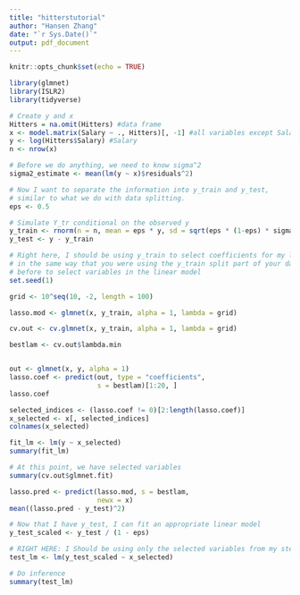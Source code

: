 ---
title: "hitterstutorial"
author: "Hansen Zhang"
date: "`r Sys.Date()`"
output: pdf_document
---

```{r setup, include=FALSE}
knitr::opts_chunk$set(echo = TRUE)

library(glmnet)
library(ISLR2)
library(tidyverse)
```

```{r}
# Create y and x
Hitters = na.omit(Hitters) #data frame
x <- model.matrix(Salary ~ ., Hitters)[, -1] #all variables except Salary
y <- log(Hitters$Salary) #Salary
n <- nrow(x) 
```

```{r}
# Before we do anything, we need to know sigma^2
sigma2_estimate <- mean(lm(y ~ x)$residuals^2)

# Now I want to separate the information into y_train and y_test,
# similar to what we do with data splitting.
eps <- 0.5

# Simulate Y_tr conditional on the observed y
y_train <- rnorm(n = n, mean = eps * y, sd = sqrt(eps * (1-eps) * sigma2_estimate))
y_test <- y - y_train
```

```{r}
# Right here, I should be using y_train to select coefficients for my linear model
# in the same way that you were using the y_train split part of your data from
# before to select variables in the linear model
set.seed(1)

grid <- 10^seq(10, -2, length = 100)

lasso.mod <- glmnet(x, y_train, alpha = 1, lambda = grid)

cv.out <- cv.glmnet(x, y_train, alpha = 1, lambda = grid)

bestlam <- cv.out$lambda.min


out <- glmnet(x, y, alpha = 1)
lasso.coef <- predict(out, type = "coefficients",
                      s = bestlam)[1:20, ]
lasso.coef

selected_indices <- (lasso.coef != 0)[2:length(lasso.coef)]
x_selected <- x[, selected_indices]
colnames(x_selected)

fit_lm <- lm(y ~ x_selected)
summary(fit_lm)
```

```{r}
# At this point, we have selected variables
summary(cv.out$glmnet.fit)

lasso.pred <- predict(lasso.mod, s = bestlam,
                      newx = x)
mean((lasso.pred - y_test)^2)

# Now that I have y_test, I can fit an appropriate linear model
y_test_scaled <- y_test / (1 - eps)

# RIGHT HERE: I Should be using only the selected variables from my step (**)
test_lm <- lm(y_test_scaled ~ x_selected)

# Do inference
summary(test_lm)
```


